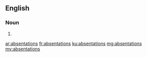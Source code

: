 ==English==

===Noun===
{{head|en|plural}}

# {{plural of|absentation|lang=en|nocat=1}}

[[ar:absentations]]
[[fr:absentations]]
[[ku:absentations]]
[[mg:absentations]]
[[my:absentations]]
